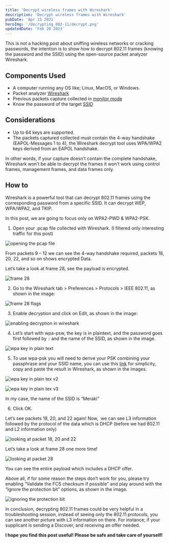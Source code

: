 ```yaml
---
title: 'Decrypt wireless frames with Wireshark'
description: 'Decrypt wireless frames with Wireshark'
pubDate: 'Apr 15 2021'
heroImg: '/decrypting_802-11/decrypt.png'
updatedDate: 'Feb 20 2023'
---
```




<Warning>
  This is not a hacking post about sniffing wireless networks or cracking passwords, the intention is to show how to decrypt 802.11 frames (knowing the password and the SSID) using the open-source packet analyzer Wireshark.
</Warning>

## Components Used

- A computer running any OS like; Linux, MacOS, or Windows.
- Packet analyzer <a href="https://www.wireshark.org/download.html" target="_blank">Wireshark</a>
- Previous packets capture collected in <a href="https://documentation.meraki.com/MR/Monitoring_and_Reporting/Capturing_Wireless_Traffic_from_a_Client_Machine)" target="_blank">monitor mode</a>
- Know the password of the target <a href="https://en.wikipedia.org/wiki/Service_set_(802.11_network" target="_blank">SSID</a>

## Considerations

- Up to 64 keys are supported.
- The packets captured collected must contain the 4-way handshake (EAPOL-Messages 1 to 4), the Wireshark decrypt tool uses WPA/WPA2 keys derived from an EAPOL handshake.

In other words, if your capture doesn’t contain the complete handshake, Wireshark won’t be able to decrypt the frames it won’t work using control frames, management frames, and data frames only.

## How to

Wireshark is a powerful tool that can decrypt 802.11 frames using the corresponding password from a specific SSID. It can decrypt WEP, WPA/WPA2, and TKIP.

In this post, we are going to focus only on WPA2-PWD & WPA2-PSK.

1.  Open your .pcap file collected with Wireshark. (I filtered only interesting traffic for this post)

![opening the pcap file](/decrypting_802-11/image_01.png)

From packets 9 – 12 we can see the 4-way handshake required, packets 18, 20, 22, and so on shows encrypted Data.

Let’s take a look at frame 28, see the payload is encrypted.

![frame 28](/decrypting_802-11/image_02.png)

2. Go to the Wireshark tab > Preferences > Protocols > IEEE 802.11, as shown in the image:

![frame 28 flags](/decrypting_802-11/image_03.png)

3. Enable decryption and click on Edit, as shown in the image:

![enabling decryption in wireshark](/decrypting_802-11/image_04.png)

4. Let’s start with wpa-psw, the key is in plaintext, and the password goes first followed by `:` and the name of the SSID, as shown in the image.

![wpa key in plain text](/decrypting_802-11/image_05.png)

5. To use wpa-psk you will need to derive your PSK combining your passphrase and your SSID name, you can use this <a href="https://www.wireshark.org/tools/wpa-psk.html" target="_blank">link</a> for simplicity, copy and paste the result in Wireshark, as shown in the images.

![wpa key in plain tex v2](/decrypting_802-11/image_06.png)

![wpa key in plain tex v3](/decrypting_802-11/image_07.png)

In my case, the name of the SSID is “Meraki”

6. Click OK.

Let’s see packets 18, 20, and 22 again! Now,  we can see L3 information followed by the protocol of the data which is DHCP (before we had 802.11 and L2 information only)

![looking at packet 18, 20 and 22](/decrypting_802-11/image_08.png)

Let’s take a look at frame 28 one more time!

![looking at packet 28](/decrypting_802-11/image_09.png)

You can see the entire payload which includes a DHCP offer.

<Note>
  Above all, if for some reason the steps don’t work for you, please try enabling “Validate the FCS checksum if possible” and play around with the “Ignore the protection bit” options, as shown in the image.
</Note>

![ignoring the protection bit](/decrypting_802-11/image_10.png)

In conclusion, decrypting 802.11 frames could be very helpful in a troubleshooting session, instead of seeing only the 802.11 protocols, you can see another picture with L3 information on there. For instance; if your supplicant is sending a Discover, and receiving an offer needed.

**I hope you find this post useful! Please be safe and take care of yourself!**
